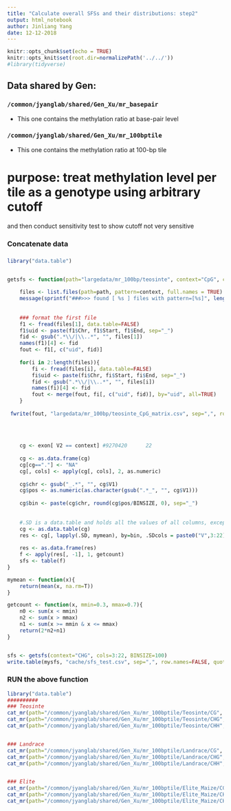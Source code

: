 ```yaml
---
title: "Calculate overall SFSs and their distributions: step2"
output: html_notebook
author: Jinliang Yang
date: 12-12-2018
---
```



```r
knitr::opts_chunk$set(echo = TRUE) 
knitr::opts_knit$set(root.dir=normalizePath('../../')) 
#library(tidyverse)
```

## Data shared by Gen:

### `/common/jyanglab/shared/Gen_Xu/mr_basepair`
- This one contains the methylation ratio at base-pair level

### `/common/jyanglab/shared/Gen_Xu/mr_100bptile`
- This one contains the methylation ratio at 100-bp tile


# purpose: treat methylation level per tile as a genotype using arbitrary cutoff 

and then conduct sensitivity test to show cutoff not very sensitive 

### Concatenate data

### 

```r
library("data.table")


getsfs <- function(path="largedata/mr_100bp/teosinte", context="CpG", cols=3:22, BINSIZE=100){
    
    files <- list.files(path=path, pattern=context, full.names = TRUE)  
    message(sprintf("###>>> found [ %s ] files with pattern=[%s]", length(files), context))
    
    
    ### format the first file 
    f1 <- fread(files[1], data.table=FALSE)
    f1$uid <- paste(f1$Chr, f1$Start, f1$End, sep="_")
    fid <- gsub(".*\\/|\\..*", "", files[1])
    names(f1)[4] <- fid
    fout <- f1[, c("uid", fid)]
        
    for(i in 2:length(files)){
        fi <- fread(files[i], data.table=FALSE)
        fi$uid <- paste(fi$Chr, fi$Start, fi$End, sep="_")
        fid <- gsub(".*\\/|\\..*", "", files[i])
        names(fi)[4] <- fid
        fout <- merge(fout, fi[, c("uid", fid)], by="uid", all=TRUE)
    }
    
 fwrite(fout, "largedata/mr_100bp/teosinte_CpG_matrix.csv", sep=",", row.names=FALSE, quote=FALSE)   
    
    
    
    
    cg <- exon[ V2 == context] #9270420      22
    
    cg <- as.data.frame(cg)
    cg[cg=="."] <- "NA"
    cg[, cols] <- apply(cg[, cols], 2, as.numeric)
    
    cg$chr <- gsub("_.*", "", cg$V1)
    cg$pos <- as.numeric(as.character(gsub(".*_", "", cg$V1)))
    
    cg$bin <- paste(cg$chr, round(cg$pos/BINSIZE, 0), sep="_")
    
    
    #.SD is a data.table and holds all the values of all columns, except the one specified in by.
    cg <- as.data.table(cg)
    res <- cg[, lapply(.SD, mymean), by=bin, .SDcols = paste0("V",3:22)]
    
    res <- as.data.frame(res)
    f <- apply(res[, -1], 1, getcount)
    sfs <- table(f)
}

mymean <- function(x){
    return(mean(x, na.rm=T))
}

getcount <- function(x, mmin=0.3, mmax=0.7){
    n0 <- sum(x < mmin)
    n2 <- sum(x > mmax)
    n1 <- sum(x >= mmin & x <= mmax)
    return(2*n2+n1)
}


sfs <- getsfs(context="CHG", cols=3:22, BINSIZE=100)
write.table(mysfs, "cache/sfs_test.csv", sep=",", row.names=FALSE, quote=FALSE)

```


### RUN the above function
```r
library("data.table")
##########
### Teosinte 
cat_mr(path="/common/jyanglab/shared/Gen_Xu/mr_100bptile/Teosinte/CG", outdir="largedata/mr_100bp/teosinte/")
cat_mr(path="/common/jyanglab/shared/Gen_Xu/mr_100bptile/Teosinte/CHG", outdir="largedata/mr_100bp/teosinte/")
cat_mr(path="/common/jyanglab/shared/Gen_Xu/mr_100bptile/Teosinte/CHH", outdir="largedata/mr_100bp/teosinte/")


### Landrace
cat_mr(path="/common/jyanglab/shared/Gen_Xu/mr_100bptile/Landrace/CG", outdir="largedata/mr_100bp/landrace/")
cat_mr(path="/common/jyanglab/shared/Gen_Xu/mr_100bptile/Landrace/CHG", outdir="largedata/mr_100bp/landrace/")
cat_mr(path="/common/jyanglab/shared/Gen_Xu/mr_100bptile/Landrace/CHH", outdir="largedata/mr_100bp/landrace/")


### Elite
cat_mr(path="/common/jyanglab/shared/Gen_Xu/mr_100bptile/Elite_Maize/CG", outdir="largedata/mr_100bp/elite/")
cat_mr(path="/common/jyanglab/shared/Gen_Xu/mr_100bptile/Elite_Maize/CHG", outdir="largedata/mr_100bp/elite/")
cat_mr(path="/common/jyanglab/shared/Gen_Xu/mr_100bptile/Elite_Maize/CHH", outdir="largedata/mr_100bp/elite/")


```





